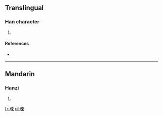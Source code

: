 ==Translingual==

===Han character===
{{Han char|rn=72|rad=日|as=09|sn=13|four=6509<sub>6</sub>|canj=日木田火 (ADWF)}}

# {{defn|Han|sort=日09}}

====References====
* {{Han ref|kx=0498.190|dkj=14057|dj=0866.150|hdz=21523.020|uh=6695|ud=26261|bh=DDC1|bd=56769}}

----

==Mandarin==

===Hanzi===
{{cmn-hanzi|pin=[[jiǎn]] ([[jian3]])|wg=chien<sup>3</sup>}}

# {{defn|Mandarin|sort=日09}}

[[fr:暕]]
[[pl:暕]]